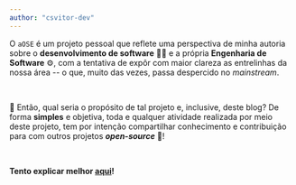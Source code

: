```yaml
---
author: "csvitor-dev"
---
```


O `aOSE` é um projeto pessoal que reflete uma perspectiva de minha autoria sobre o **desenvolvimento de software** 🧑‍💻 e a própria **Engenharia de Software** ⚙️, com a tentativa de expôr com maior clareza as entrelinhas da nossa área -- o que, muito das vezes, passa despercido no _mainstream_.

<br />

🤔 Então, qual seria o propósito de tal projeto e, inclusive, deste blog? De
forma **simples** e objetiva, toda e qualquer atividade realizada por meio deste
projeto, tem por intenção compartilhar conhecimento e contribuição para com
outros projetos **_open-source_** 🔐!

<br />

**Tento explicar melhor <a class="underline hover:text-[#5f8dff]" href="https://github.com/An-Ordinary-Software-Engineering/.github/blob/main/profile/README.md" rel="external" >aqui</a>!**
